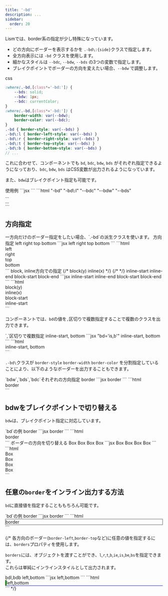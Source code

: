 ```yaml
---
title: '-bd'
description: ...
sidebar: 
  order: 20
---
```



Lismでは、border系の指定が少し特殊になっています。

- どの方向にボーダーを表示するかを `.-bd\:{side}`クラスで指定します。
- 全方向表示には `-bd` クラスを使用します。
- 細かなスタイルは `--bdc`, `--bdw`, `--bds` の3つの変数で指定します。
- ブレイクポイントでボーダーの方向を変えたい場合、`--bdw` で調整します。

<PreviewTitle>css</PreviewTitle>
```scss
:where(.-bd,[class*='-bd:']) {
	--bds: solid;
	--bdw: 1px;
	--bdc: currentColor;
}
:where(.-bd,[class*='-bd:']) {
	border-width: var(--bdw);
	border-color: var(--bdc);
}
.-bd { border-style: var(--bds) }
.-bd\:l { border-left-style: var(--bds) }
.-bd\:r { border-right-style: var(--bds) }
.-bd\:t { border-top-style: var(--bds) }
.-bd\:b { border-bottom-style: var(--bds) }
// ...
```


これに合わせて、コンポーネントでも `bd`, `bdc`, `bdw`, `bds` がそれぞれ指定できるようになっており、`bdc`, `bdw`, `bds` はCSS変数が出力されるようになっています。

また、`bdw`はブレイクポイント指定も可能です。

<Preview>
	<PreviewTitle>使用例</PreviewTitle>
	<PreviewArea p='40'>
		<Box bd p='20'>
			<Dummy length='s'/>
		</Box>
		<Box bd bds='dashed' bdw='2px' bdc='red' p='20'>
			<Dummy length='s'/>
		</Box>
		<Box bd='l' bdc='blue' bdw='0.4em' p='20'>
			<Dummy length='s'/>
		</Box>
	</PreviewArea>
	<PreviewCode label='JSX' slot='tab'>
		```jsx
		<Box bd bdc='red' bds='dashed' p='20'>
			<Dummy length='s'/>
		</Box>
		<Box bd='l' bdc='blue' bdw='0.4em' p='20'>
			<Dummy length='s'/>
		</Box>
		```
	</PreviewCode>
	<PreviewCode label='HTML' slot='tab'>
		```html "-bd" "-bd\:l" "--bdc" "--bdw" "--bds"
		<div class="l--box -p:20 -bd" style="--bdc:var(--red);--bds:dashed">
			...
		</div>
		<div class="l--box -p:20 -bd:l" style="--bdc:var(--blue);--bdw:0.4em;">
			...
		</div>
		```
	</PreviewCode>
</Preview>



## 方向指定


<Callout type='info'>
一方向だけのボーダー指定をしたい場合、`.-bd`の派生クラスを使います。
</Callout>


<Preview>
	<PreviewTitle>方向指定</PreviewTitle>
	<PreviewArea p='40' isFlow='50'>
		<Box bd='l' px='10'>left</Box>
		<Box bd='r' px='10'>right</Box>
		<Box bd='t' p='10'>top</Box>
		<Box bd='b' p='10'>bottom</Box>
	</PreviewArea>
	<PreviewCode label='JSX' slot='tab'>
		```jsx
		<Box bd='l' px='10'>left</Box>
		<Box bd='r' px='10'>right</Box>
		<Box bd='t' p='10'>top</Box>
		<Box bd='b' p='10'>bottom</Box>
		```
	</PreviewCode>
	<PreviewCode label='HTML' slot='tab'>
		```html
		<div class='-bd:l -px:10'>left</div>
		<div class='-bd:r -px:10'>right</div>
		<div class='-bd:t -p:10'>top</div>
		<div class='-bd:b -p:10'>bottom</div>
		```
	</PreviewCode>
</Preview>


<Preview>
	<PreviewTitle>block, inline方向での指定</PreviewTitle>
	<PreviewArea p='40' isFlow='50'>
		{/* <Box bd='y' p='10'>block(y)</Box>
		<Divider mx='a' w='5rem' bdw='4px' bds='dotted' />
		<Box bd='x' p='10'>inline(x)</Box> */}
		{/* <Divider mx='a' w='5rem' bdw='4px' bds='dotted' /> */}
		<Box bd='is' p='10'>inline-start</Box>
		<Box bd='ie' p='10'>inline-end</Box>
		<Box bd='bs' p='10'>block-start</Box>
		<Box bd='be' p='10'>block-end</Box>
	</PreviewArea>
	<PreviewCode label='JSX' slot='tab'>
		```jsx
		<Box bd='is' p='10'>inline-start</Box>
		<Box bd='ie' p='10'>inline-end</Box>
		<Box bd='bs' p='10'>block-start</Box>
		<Box bd='be' p='10'>block-end</Box>
		```
	</PreviewCode>
	<PreviewCode label='HTML' slot='tab'>
		```html
		<div class='-bd:y -p:10'>block(y)</div>
		<div class='-bd:x -p:10'>inline(x)</div>
		<div class='-bd:bs -p:10'>block-start</div>
		<div class='-bd:is -p:10'>inline-start</div>
		```
	</PreviewCode>
</Preview>

<Spacer h='10' />

コンポーネントでは、`bd`の値を`,`区切りで複数指定することで複数のクラスを出力できます。

<Preview>
	<PreviewTitle>`,`区切りで複数指定</PreviewTitle>
	<PreviewArea resize p='40'>
		<Box bd='is,b' bdc='red' p='10'>inline-start, bottom</Box>
	</PreviewArea>
	<PreviewCode label='JSX' slot='tab'>
		```jsx "bd='is,b'"
		<Box bd='is,b' bdc='red' p='10'>inline-start, bottom</Box>
		```
	</PreviewCode>
	<PreviewCode label='HTML' slot='tab'>
		```html
		<div class='-bd:is -bd:b -p:10' style="--bdc:var(--red)">inline-start, bottom</div>
		```
	</PreviewCode>
</Preview>


`.-bd\`クラスが `border-style` `border-width` `border-color` を分割指定していることにより、以下のようなボーダーを出力することもできます。

<Preview>
	<PreviewTitle>`bdw`,`bds`,`bdc`それぞれの方向指定</PreviewTitle>
	<PreviewArea resize p='40'>
		<Box bd bdw='0 0 1px .5em' bds='dashed solid' bdc='var(--purple) var(--blue)' p='20'>
			border
		</Box>
	</PreviewArea>
	<PreviewCode label='JSX' slot='tab'>
		```jsx
		<Box bd bdw='0 0 1px .5em' bds='dashed solid' bdc='var(--purple) var(--blue)' p='20'>
			border
		</Box>
		```
	</PreviewCode>
	<PreviewCode label='HTML' slot='tab'>
		```html
		<div class="l--box -bd -p:20" style="--bdw:0 0 1px .5em;--bds:dashed solid;--bdc:var(--purple) var(--blue)">
			border
		</div>
		```
	</PreviewCode>
</Preview>
		


## bdwをブレイクポイントで切り替える

`bdw`は、ブレイクポイント指定に対応しています。

<Preview>
	<PreviewTitle>`bd`の例</PreviewTitle>
	<PreviewArea p='40' resize>
		<Box bd bdw={['1px','3px','6px']} p='20'>border</Box>
	</PreviewArea>
	<PreviewCode label='JSX' slot='tab'>
		```jsx
		<Box bd bdw={['1px','3px','6px']} p='20'>border</Box>
		```
	</PreviewCode>
	<PreviewCode label='HTML' slot='tab'>
		```html
		<div class="l--box -bd -bdw_sm -bdw_md -p:20" style="--bdw:1px;--bdw_sm:3px;--bdw_md:6px">border</div>
		```
	</PreviewCode>
</Preview>


<Preview>
	<PreviewTitle>ボーダーの方向を切り替える</PreviewTitle>
	<PreviewArea p='40' resize>
		<Flex fxd={['column','row']} bd bdc='blue'>
			<Box fx='1' bd bdw={['0 0 1px 0','0 1px 0 0']} bdc='inherit' p='20'>
				Box
			</Box>
			<Box fx='1' bd bdw={['0 0 1px 0','0 1px 0 0']} bdc='inherit' p='20'>
				Box
			</Box>
			<Box fx='1' bd bdw={['0 0 1px 0','0 1px 0 0']} bdc='inherit' p='20'>
				Box
			</Box>
			<Box fx='1' p='20'>
				Box
			</Box>
		</Flex>
	</PreviewArea>
	<PreviewCode label='JSX' slot='tab'>
		```jsx
		<Flex fxd={['column','row']} bd bdc='blue'>
			<Box fx='1' bd bdw={['0 0 1px 0','0 1px 0 0']} bdc='inherit' p='20'>
				Box
			</Box>
			<Box fx='1' bd bdw={['0 0 1px 0','0 1px 0 0']} bdc='inherit' p='20'>
				Box
			</Box>
			<Box fx='1' bd bdw={['0 0 1px 0','0 1px 0 0']} bdc='inherit' p='20'>
				Box
			</Box>
			<Box fx='1' p='20'>
				Box
			</Box>
		</Flex>
		```
	</PreviewCode>
	<PreviewCode label='HTML' slot='tab'>
		```html
		<div class="l--flex -bd -fxd:c -fxd_sm" style="--bdc:var(--blue);--fxd_sm:row">
			<div class="-bd -bdw_sm -bdc:i -p:20 -fx:1" style="--bdw:0 0 1px 0;--bdw_sm:0 1px 0 0">
				Box
			</div>
			<div class="-bd -bdw_sm -bdc:i -p:20 -fx:1" style="--bdw:0 0 1px 0;--bdw_sm:0 1px 0 0">
				Box
			</div>
			<div class="-bd -bdw_sm -bdc:i -p:20 -fx:1" style="--bdw:0 0 1px 0;--bdw_sm:0 1px 0 0">
				Box
			</div>
			<div class="-p:20 -fx:1">
				Box
			</div>
		</div>
		```
	</PreviewCode>
</Preview>




## 任意の`border`をインライン出力する方法

`bd`に直接値を指定することももちろん可能です。

<Preview>
	<PreviewTitle>`bd`の例</PreviewTitle>
	<PreviewArea p='40' resize>
		<Box bd='solid 1px #555' p='10'>border</Box>
	</PreviewArea>
	<PreviewCode label='JSX' slot='tab'>
		```jsx
		<Box bd='solid 1px #555' p='10'>border</Box>
		```
	</PreviewCode>
	<PreviewCode label='HTML' slot='tab'>
		```html
		<div class="l--box -p:10" style="border:solid 1px #555">border</div>
		```
	</PreviewCode>
</Preview>


{/* 各方向のボーダー(`border-left`,`border-top`など)に任意の値を指定するには、`borders`プロパティを使用します。

`borders`には、オブジェクトを渡すことができ、`l`,`r`,`t`,`b`,`ie`,`is`,`be`,`bs`を指定できます。  
これらは単純にインラインスタイルとして出力されます。

<Preview> 
	<PreviewTitle>bdl,bdb</PreviewTitle>
	<PreviewArea resize p='40'>
		<Box borders={{l:'solid 4px green', b:'solid 1px blue'}} px='10'>left,bottom</Box>
	</PreviewArea>
	<PreviewCode label='JSX' slot='tab'>
		```jsx
		<Box borders={{l:'solid 4px green', b:'solid 1px blue'}} px='10'>left,bottom</Box>
		```
	</PreviewCode>
	<PreviewCode label='HTML' slot='tab'>
		```html
		<div class="l--box" style="border-left:solid 4px green;border-bottom:solid 1px blue">
			left,bottom
		</div>
		```
	</PreviewCode>
</Preview> */}


